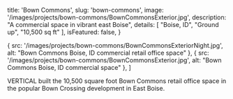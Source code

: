 
  title: 'Bown Commons',
  slug: 'bown-commons',
  image: '/images/projects/bown-commons/BownCommonsExterior.jpg',
  description: "A commercial space in vibrant east Boise",
  details: [
    "Boise, ID",
    "Ground up",
    "10,500 sq ft"
  ],
  isFeatured: false,
}

  {
    src: '/images/projects/bown-commons/BownCommonsExteriorNight.jpg',
    alt: "Bown Commons Boise, ID commercial retail office space"
  },
  {
    src: '/images/projects/bown-commons/BownCommonsExterior.jpg',
    alt: "Bown Commons Boise, ID commercial space"
  },
]


VERTICAL built the 10,500 square foot Bown Commons retail office space in the popular Bown Crossing development in East Boise.

<Slider slides={slides}/>